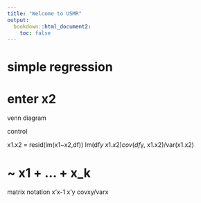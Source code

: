 ```yaml
---
title: "Welcome to USMR"
output: 
  bookdown::html_document2:
    toc: false
---
```


# simple regression

# enter x2

venn diagram

control 

x1.x2 = resid(lm(x1~x2,df))
lm(df$y ~ x1.x2)
cov(df$y, x1.x2)/var(x1.x2)

# ~ x1 + ... + x_k

matrix notation
x'x-1 x'y
covxy/varx











